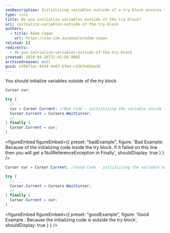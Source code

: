 ```yaml
---
seoDescription: Initializing variables outside of a try block ensures that their values are set regardless of exceptions thrown within the try block.
type: rule
title: Do you initialize variables outside of the try block?
uri: initialize-variables-outside-of-the-try-block
authors:
  - title: Adam Cogan
    url: https://ssw.com.au/people/adam-cogan
related: []
redirects:
  - do-you-initialize-variables-outside-of-the-try-block
created: 2018-04-26T21:41:56.000Z
archivedreason: null
guid: ef08f3ac-8434-4e07-bfea-c33b7e03ae38
---
```


You should initialize variables outside of the try block.
```csharp
Cursor cur;

try {
  // ...
  cur = Cursor.Current; //Bad Code - initializing the variable inside the try block
  Cursor.Current = Cursors.WaitCursor;
  // ...
} finally {
  Cursor.Current = cur;
}
```

<figureEmbed figureEmbed={{
  preset: "badExample",
  figure: 'Bad Example: Because of the initializing code inside the try block. If it failed on this line then you will get a NullReferenceException in Finally',
  shouldDisplay: true
} } />


```csharp
Cursor cur = Cursor.Current; //Good Code - initializing the variable outside the try block

try {
  // ...
  Cursor.Current = Cursors.WaitCursor;
  // ...
} finally {
  Cursor.Current = cur;
}
```

<figureEmbed figureEmbed={{
  preset: "goodExample",
  figure: 'Good Example : Because the initializing code is outside the try block',
  shouldDisplay: true
} } />
